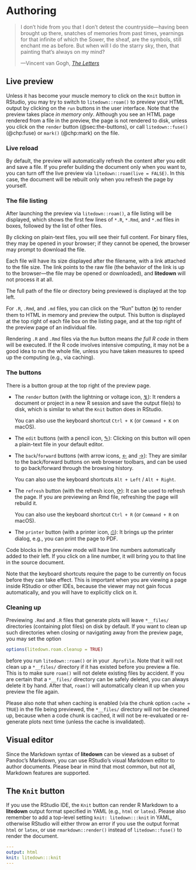 # Authoring

::: epigraph
> I don’t hide from you that I don’t detest the countryside—having been brought
> up there, snatches of memories from past times, yearnings for that infinite of
> which the Sower, the sheaf, are the symbols, still enchant me as before. But
> when will I do the starry sky, then, that painting that’s always on my mind?
>
> ---Vincent van Gogh, [*The
> Letters*](https://vangoghletters.org/vg/letters/let628/letter.html)
:::

## Live preview

Unless it has become your muscle memory to click on the `Knit` button in
RStudio, you may try to switch to `litedown::roam()` to preview your HTML output
by clicking on the `run` buttons in the user interface. Note that the preview
takes place *in memory only*. Although you see an HTML page rendered from a file
in the preview, the page is not rendered to disk, unless you click on the
`render` button (@sec:the-buttons), or call `litedown::fuse()` (@chp:fuse) or
`mark()` (@chp:mark) on the file.

### Live reload

By default, the preview will automatically refresh the content after you edit
and save a file. If you prefer building the document only when you want to, you
can turn off the live preview via `litedown::roam(live = FALSE)`. In this case,
the document will be rebuilt only when you refresh the page by yourself.

### The file listing

After launching the preview via `litedown::roam()`, a file listing will be
displayed, which shows the first few lines of `*.R`, `*.Rmd`, and `*.md` files
in boxes, followed by the list of other files.

By clicking on plain-text files, you will see their full content. For binary
files, they may be opened in your browser; if they cannot be opened, the browser
may prompt to download the file.

Each file will have its size displayed after the filename, with a link attached
to the file size. The link points to the raw file (the behavior of the link is
up to the browser—the file may be opened or downloaded), and **litedown** will
not process it at all.

The full path of the file or directory being previewed is displayed at the top
left.

For `.R`, `.Rmd`, and `.md` files, you can click on the "Run" button
([⏵](){.larger}) to render them to HTML in memory and preview the output. This
button is displayed at the top right of each file box on the listing page, and
at the top right of the preview page of an individual file.

::: callout-caution
Rendering `.R` and `.Rmd` files via the `Run` button means *the full R code* in
them will be executed. If the R code involves intensive computing, it may not be
a good idea to run the whole file, unless you have taken measures to speed up
the computing (e.g., via caching).
:::

### The buttons

There is a button group at the top right of the preview page.

-   The `render` button (with the lightning or voltage icon, [↯](){.larger}): It
    renders a document or project in a new R session and save the output file(s)
    to disk, which is similar to what the `Knit` button does in RStudio.

    You can also use the keyboard shortcut `Ctrl + K` (or `Command + K` on
    macOS).

-   The `edit` buttons (with a pencil icon, [✎](){.larger}): Clicking on this
    button will open a plain-text file in your default editor.

-   The `back`/`forward` buttons (with arrow icons, [←](){.larger} and
    [→](){.larger}): They are similar to the back/forward buttons on web browser
    toolbars, and can be used to go back/forward through the browsing history.

    You can also use the keyboard shortcuts `Alt + Left` / `Alt + Right`.

-   The `refresh` button (with the refresh icon, [⟳](){.larger}): It can be used
    to refresh the page. If you are previewing an Rmd file, refreshing the page
    will rebuild it.

    You can also use the keyboard shortcut `Ctrl + R` (or `Command + R` on
    macOS).

-   The `printer` button (with a printer icon, [⎙](){.larger}): It brings up the
    printer dialog, e.g., you can print the page to PDF.

Code blocks in the preview mode will have line numbers automatically added to
their left. If you click on a line number, it will bring you to that line in the
source document.

Note that the keyboard shortcuts require the page to be currently on focus
before they can take effect. This is important when you are viewing a page
inside RStudio or other IDEs, because the viewer may not gain focus
automatically, and you will have to explicitly click on it.

### Cleaning up

Previewing `.Rmd` and `.R` files that generate plots will leave `*__files/`
directories (containing plot files) on disk by default. If you want to clean up
such directories when closing or navigating away from the preview page, you may
set the option

``` r
options(litedown.roam.cleanup = TRUE)
```

before you run `litedown::roam()` or in your `.Rprofile`. Note that it will not
clean up a `*__files/` directory if it has existed before you preview a file.
This is to make sure `roam()` will not delete existing files by accident. If you
are certain that a `*__files/` directory can be safely deleted, you can always
delete it by hand. After that, `roam()` will automatically clean it up when you
preview the file again.

Please also note that when caching is enabled (via the chunk option
`cache = TRUE`) in the file being previewed, the `*__files/` directory will not
be cleaned up, because when a code chunk is cached, it will not be re-evaluated
or re-generate plots next time (unless the cache is invalidated).

## Visual editor

Since the Markdown syntax of **litedown** can be viewed as a subset of Pandoc's
Markdown, you can use RStudio's visual Markdown editor to author documents.
Please bear in mind that most common, but not all, Markdown features are
supported.

## The `Knit` button {#sec:knit-button}

If you use the RStudio IDE, the `Knit` button can render R Markdown to a
**litedown** output format specified in YAML (e.g., `html` or `latex`). Please
also remember to add a top-level setting `knit: litedown:::knit` in YAML,
otherwise RStudio will either throw an error if you use the output format `html`
or `latex`, or use `rmarkdown::render()` instead of `litedown::fuse()` to render
the document.

``` yaml
---
output: html
knit: litedown:::knit
---
```
